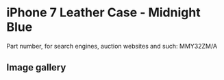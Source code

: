 
# iPhone 7 Leather Case - Midnight Blue

Part number, for search engines, auction websites and such: MMY32ZM/A

## Image gallery

<div style={{ width: "768px" }}>
  <GalleryComponent
    images={[
      {
        original: "/everysource/MMY32.png",
        thumbnail: "/everypreview/MMY32.png",
      },
      {
        original: "/everysource/MMY32_AV1_GOLD.png",
        thumbnail: "/everypreview/MMY32_AV1_GOLD.png",
      },
      {
        original: "/everysource/MMY32_AV1_JET_BLACK.png",
        thumbnail: "/everypreview/MMY32_AV1_JET_BLACK.png",
      },
      {
        original: "/everysource/MMY32_AV1_RED.png",
        thumbnail: "/everypreview/MMY32_AV1_RED.png",
      },
      {
        original: "/everysource/MMY32_AV1_SILVER.png",
        thumbnail: "/everypreview/MMY32_AV1_SILVER.png",
      },
      {
        original: "/everysource/MMY32_AV2.png",
        thumbnail: "/everypreview/MMY32_AV2.png",
      }
    ]}
  />
</div>